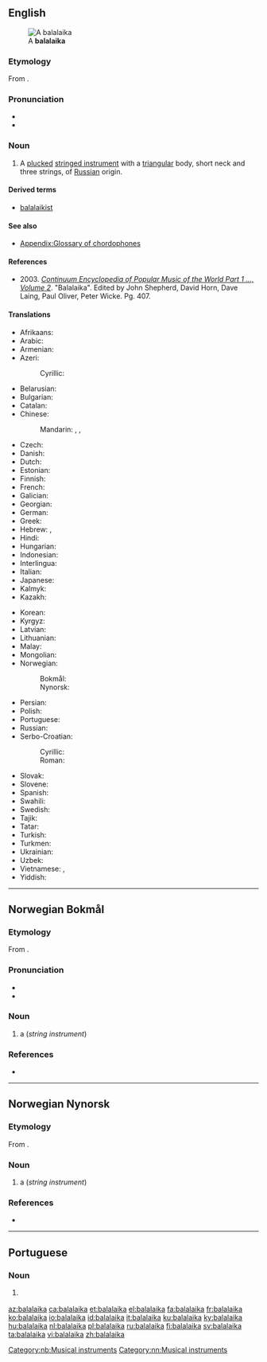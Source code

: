 ==English==
{{wikipedia}}
[[Image:Balalaika (PSF).png|thumb|A '''balalaika''']]

===Etymology===
From {{etyl|ru|en}} {{m|ru|балала́йка|}}.

===Pronunciation===
* {{IPA|/bæləˈlaɪkə/|lang=en}}
* {{rhymes|aɪkə|lang=en}}

===Noun===
{{en-noun|s|balalaiki}}

# {{label|en|musical instruments}} A [[plucked]] [[stringed instrument]] with a [[triangular]] body, short neck and three strings, of [[Russian]] origin.

====Derived terms====
* [[balalaikist]]

====See also====
* [[Appendix:Glossary of chordophones]]

====References====
* 2003. [https://books.google.com/books?id=x8KvAwAAQBAJ&pg=PA407&dq=balalaika+is&hl=en&sa=X&ved=0CDQQ6AEwBGoVChMI5o_R2d-7xwIVjD0-Ch04JwYS#v=onepage&q=balalaika%20is&f=false ''Continuum Encyclopedia of Popular Music of the World Part 1 ..., Volume 2'']. "Balalaika". Edited by John Shepherd, David Horn, Dave Laing, Paul Oliver, Peter Wicke. Pg. 407.

====Translations====
{{trans-top|Russian instrument}}
* Afrikaans: {{t|af|balalaika}}
* Arabic: {{t|ar|بَالَالَايْكَا|f}}
* Armenian: {{t+|hy|բալալայկա}}
* Azeri: {{t+|az|balalayka}}
*: Cyrillic: {{t|az|балалајка|sc=Cyrl}}
* Belarusian: {{t|be|балала́йка|f|sc=Cyrl}}
* Bulgarian: {{t|bg|балала́йка|f|sc=Cyrl}}
* Catalan: {{t+|ca|balalaica|f}}
* Chinese:
*: Mandarin: {{t|cmn|巴拉萊卡琴|sc=Hani}}, {{t|cmn|巴拉莱卡琴|tr=bālāláikǎ-qín|sc=Hani}}, {{t+|cmn|三角琴|tr=sānjiǎoqín|sc=Hani}}
* Czech: {{t+|cs|balalajka|f}}
* Danish: {{t|da|balalajka}}
* Dutch: {{t+|nl|balalaika|f}}
* Estonian: {{t+|et|balalaika}}
* Finnish: {{t+|fi|balalaikka}}
* French: {{t+|fr|balalaïka|f}}
* Galician: {{t+|gl|balalaica|f}}
* Georgian: {{t|ka|ბალალაიკა|sc=Geor}}
* German: {{t+|de|Balalaika|f}}
* Greek: {{t+|el|μπαλαλάικα|f}}
* Hebrew: {{t+|he|בָּלָלַיְקָה|f|tr=balalayka}}, {{t+|he|בללייקה|f|tr=balalayka|sc=Hebr}}
* Hindi: {{t|hi|बालालय्का|tr=bālālaykā}}
* Hungarian: {{t+|hu|balalajka}}
* Indonesian: {{t+|id|balalaika}}
* Interlingua: {{t|ia|balalaika}}
* Italian: {{t+|it|balalaika|f}}
* Japanese: {{t|ja|バラライカ|tr=bararaika}}
* Kalmyk: {{t|xal|балалайк}}
* Kazakh: {{t|kk|балалайка|sc=Cyrl}}
{{trans-mid}}
* Korean: {{t|ko|발랄라이카|sc=Hang}}
* Kyrgyz: {{t+|ky|балалайка|sc=Cyrl}}
* Latvian: {{t|lv|balalajka|f}}
* Lithuanian: {{t|lt|balalajka|f}}
* Malay: {{t|ms|balalaika}}
* Mongolian: {{t|mn|балалайка|sc=Cyrl}}
* Norwegian:
*: Bokmål: {{t|nb|balalaika|m}}
*: Nynorsk: {{t|nn|balalaika|m}}
* Persian: {{t+|fa|بالالایکا|tr=bâlâlâykâ|sc=fa-Arab}}
* Polish: {{t+|pl|bałałajka|f}}
* Portuguese: {{t|pt|balalaika|f}}
* Russian: {{t+|ru|балала́йка|f}}
* Serbo-Croatian:
*: Cyrillic: {{t|sh|балалајка|f}}
*: Roman: {{t+|sh|balalajka|f}}
* Slovak: {{t|sk|balalajka|f}}
* Slovene: {{t+|sl|balalajka|f}}
* Spanish: {{t+|es|balalaica|f}}
* Swahili: {{t|sw|balalaika}}
* Swedish: {{t+|sv|balalajka|c}}
* Tajik: {{t|tg|балалайка|sc=Cyrl}}
* Tatar: {{t|tt|балалайка|sc=Cyrl}}
* Turkish: {{t+|tr|balalayka}}
* Turkmen: {{t+|tk|balalaýka}}
* Ukrainian: {{t+|uk|балала́йка|f}}
* Uzbek: {{t+|uz|balalayka}}
* Vietnamese: {{t|vi|balalaica}}, {{t+|vi|balalaika}}
* Yiddish: {{t|yi|באַלאַלײַקע|f|sc=Hebr}}
{{trans-bottom}}

----

==Norwegian Bokmål==
{{wikipedia|lang=nb}}

===Etymology===
From {{etyl|ru|nb}} {{m|ru|балала́йка}}.

===Pronunciation===
* {{IPA|/bɑlɑlɑjkɑ/|lang=nb}}
* {{rhymes|ɑ|lang=nb}}

===Noun===
{{nb-noun-m1}}

# a {{l|en|balalaika}} (''string instrument'')

===References===
* {{R:The Bokmål Dictionary}}
[[Category:nb:Musical instruments]]

----

==Norwegian Nynorsk==
{{wikipedia|lang=nn}}

===Etymology===
From {{etyl|ru|nn}} {{m|ru|балала́йка}}.

===Noun===
{{head|nn|noun|g=m|definite singular|balalaikaen|indefinite plural|balalaikaar|or|balalaikaer|definite plural|balalaikaane|or|balalaikaene}}

# a {{l|en|balalaika}} (''string instrument'')

===References===
* {{R:The Nynorsk Dictionary}}
[[Category:nn:Musical instruments]]

----

==Portuguese==

===Noun===
{{pt-noun|f|s}}

# {{label|pt|musical instruments}} {{l|en|balalaika}} {{gloss|Russian instrument}}

[[az:balalaika]]
[[ca:balalaika]]
[[et:balalaika]]
[[el:balalaika]]
[[fa:balalaika]]
[[fr:balalaika]]
[[ko:balalaika]]
[[io:balalaika]]
[[id:balalaika]]
[[it:balalaika]]
[[ku:balalaika]]
[[ky:balalaika]]
[[hu:balalaika]]
[[nl:balalaika]]
[[pl:balalaika]]
[[ru:balalaika]]
[[fi:balalaika]]
[[sv:balalaika]]
[[ta:balalaika]]
[[vi:balalaika]]
[[zh:balalaika]]